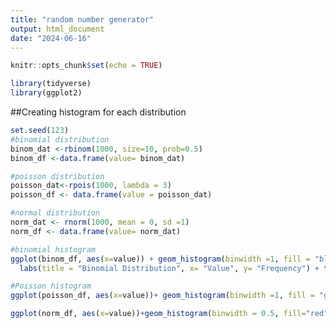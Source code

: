 ```yaml
---
title: "random number generator"
output: html_document
date: "2024-06-16"
---
```


```r
knitr::opts_chunk$set(echo = TRUE)
```

```r
library(tidyverse)
library(ggplot2)
```
##Creating histogram for each distribution
```r
set.seed(123)
#binomial distribution
binom_dat <-rbinom(1000, size=10, prob=0.5)
binom_df <-data.frame(value= binom_dat)

#poisson distribution
poisson_dat<-rpois(1000, lambda = 3)
poisson_df <- data.frame(value = poisson_dat)

#normal distribution
norm_dat <- rnorm(1000, mean = 0, sd =1)
norm_df <- data.frame(value= norm_dat)

```
```r
#binomial histogram
ggplot(binom_df, aes(x=value)) + geom_histogram(binwidth =1, fill = "blue", color="black", alpha =0.7)+
  labs(title = "Binomial Distribution", x= "Value", y= "Frequency") + theme_minimal()

#Poisson histogram
ggplot(poisson_df, aes(x=value))+ geom_histogram(binwidth =1, fill = "green", color="black", alpha = 0.7) + labs(title="Poisson Distribution", x= "Value", y="Frequency")+theme_minimal()

ggplot(norm_df, aes(x=value))+geom_histogram(binwidth = 0.5, fill="red", color="black", alpha=0.7)+labs(title="Normal Distribution", x="Value", y="Frequency")+ theme_minimal()
```

